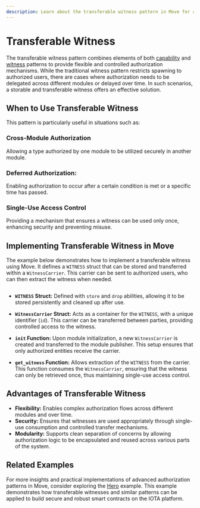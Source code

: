 ```yaml
---
description: Learn about the transferable witness pattern in Move for advanced authorization scenarios.
---
```


# Transferable Witness

The transferable witness pattern combines elements of both [capability](capabilities.mdx)
and [witness](witness.mdx) patterns to provide flexible and controlled authorization mechanisms.
While the traditional witness pattern restricts spawning to authorized users,
there are cases where authorization needs to be delegated across different modules or delayed over time.
In such scenarios, a storable and transferable witness offers an effective solution.

## When to Use Transferable Witness

This pattern is particularly useful in situations such as:

### Cross-Module Authorization

Allowing a type authorized by one module to be utilized securely in another module.

### Deferred Authorization:

Enabling authorization to occur after a certain condition is met or a specific time has passed.

### Single-Use Access Control

Providing a mechanism that ensures a witness can be used only once, enhancing security and preventing misuse.

## Implementing Transferable Witness in Move

The example below demonstrates how to implement a transferable witness using Move.
It defines a `WITNESS` struct that can be stored and transferred within a `WitnessCarrier`.
This carrier can be sent to authorized users, who can then extract the witness when needed.


```move file=<rootDir>/docs/examples/move/move-overview/patterns/transferable-witness.move
```

- **`WITNESS` Struct:** Defined with `store` and `drop` abilities, allowing it to be stored persistently and cleaned up after use.

- **`WitnessCarrier` Struct:** Acts as a container for the `WITNESS`, with a unique identifier (`id`). This carrier can be transferred between parties, providing controlled access to the witness.

- **`init` Function:** Upon module initialization, a new `WitnessCarrier` is created and transferred to the module publisher. This setup ensures that only authorized entities receive the carrier.

- **`get_witness` Function:** Allows extraction of the `WITNESS` from the carrier. This function consumes the `WitnessCarrier`, ensuring that the witness can only be retrieved once, thus maintaining single-use access control.

## Advantages of Transferable Witness

- **Flexibility:** Enables complex authorization flows across different modules and over time.
- **Security:** Ensures that witnesses are used appropriately through single-use consumption and controlled transfer mechanisms.
- **Modularity:** Supports clean separation of concerns by allowing authorization logic to be encapsulated and reused across various parts of the system.

## Related Examples

For more insights and practical implementations of advanced authorization patterns in Move, consider exploring the [Hero](https://github.com/iotaledger/iota/blob/develop/examples/move/hero/sources/example.move) example.
This example demonstrates how transferable witnesses and similar patterns can be applied to build secure and robust smart contracts on the IOTA platform.

<Quiz questions={questions} />
